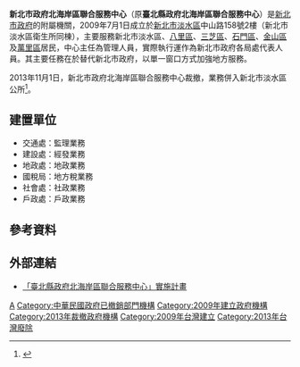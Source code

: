 {{multiple issues|
{{refimprove|time=2018-09-02T11:43:34+00:00}}
{{update|time=2015-01-14}}
{{Prose}}
}}
'''新北市政府北海岸區聯合服務中心'''（原'''臺北縣政府北海岸區聯合服務中心'''）是[[新北市政府|新北市政府]]的附屬機關，2009年7月1日成立於[[新北市|新北市]][[淡水區|淡水區]]中山路158號2樓（新北市淡水區衛生所同棟），主要服務新北市淡水區、[[八里區|八里區]]、[[三芝區|三芝區]]、[[石門區|石門區]]、[[金山區_(新北市)|金山區]]及[[萬里區|萬里區]]居民，中心主任為管理人員，實際執行運作為新北市政府各局處代表人員。其主要任務在於替代新北市政府，以單一窗口方式加強地方服務。

2013年11月1日，新北市政府北海岸區聯合服務中心裁撤，業務併入新北市淡水區公所<ref>{{cite news|url=https://www.youtube.com/watch?v=AKd-CeJcWvY|title=北海岸聯合服務中心關門 業務整併公所|publisher=[[紅樹林有線電視|紅樹林有線電視]]|author=陳伯瑋|date=2013-11-04|accessdate=2019-04-21|pages=}}</ref>。

==建置單位==
*交通處：監理業務
*建設處：經發業務
*地政處：地政業務
*國稅局：地方稅業務
*社會處：社政業務
*戶政處：戶政業務

==參考資料==
{{reflist}}

==外部連結==
*[http://www.rde.tpc.gov.tw/web66/_file/1397/upload/26216/980413.pdf 「臺北縣政府北海岸區聯合服務中心」實施計畫]{{dead link|date=2018年3月 |bot=InternetArchiveBot |fix-attempted=yes }}

[[Category:新北市政府|A]]
[[Category:中華民國政府已撤銷部門機構|Category:中華民國政府已撤銷部門機構]]
[[Category:2009年建立政府機構|Category:2009年建立政府機構]]
[[Category:2013年裁撤政府機構|Category:2013年裁撤政府機構]]
[[Category:2009年台灣建立|Category:2009年台灣建立]]
[[Category:2013年台灣廢除|Category:2013年台灣廢除]]